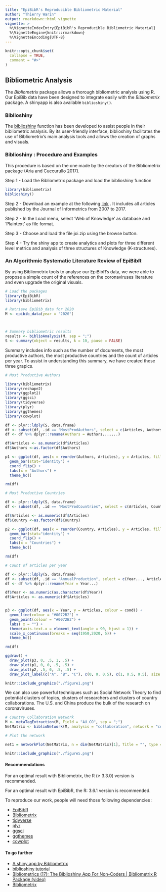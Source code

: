 ```yaml
---
title: "EpiBibR's Reproducible Bibliometric Material"
author: "Thierry Warin"
output: rmarkdown::html_vignette
vignette: >
  %\VignetteIndexEntry{EpiBibR's Reproducible Bibliometric Material}
  %\VignetteEngine{knitr::rmarkdown}
  %\VignetteEncoding{UTF-8}
---
```


```r
knitr::opts_chunk$set(
  collapse = TRUE,
  comment = "#>"
)
```

## Bibliometric Analysis

The *Bibliometrix* package allows a thorough bibliometric analysis using R. Our EpiBib data have been designed to integrate easily with the *Bibliometrix* package. A shinyapp is also available `biblioshiny()`.

### Biblioshiny

The [biblioshiny](https://bibliometrix.org/Biblioshiny.html) function has been developed to assist people in their bibliometric analysis. By its user-friendly interface, biblioshiny facilitates the use of Bibliometrix's main analysis tools and allows the creation of graphs and visuals.

### Biblioshiny : Procedure and Examples

This procedure is based on the one made by the creators of the Bibliometrix package (Aria and Cuccurullo 2017).

Step 1 - Load the Bibliometrix package and load the biblioshiny function

```r
library(bibliometrix)
biblioshiny()
```

Step 2 - Download an example at the following [link](https://www.bibliometrix.org/datasets/joi.zip) . It includes all articles published by the Journal of Informetrics from 2007 to 2017.

Step 2 - In the Load menu, select 'Web of Knowledge' as database and 'Plaintext' as file format.

Step 3 - Choose and load the file joi.zip using the browse button.

Step 4 - Try the shiny app to create analytics and plots for three different level metrics and analysis of three structures of Knowledge (K-structures).

### An Algorithmic Systematic Literature Review of EpiBibR

By using Bibliometrix tools to analyse our EpiBibR's data, we were able to propose a simple count of the references on the coronaviruses literature and even upgrade the original visuals.

```r
# Load the packages
library(EpiBibR)
library(bibliometrix)

# Retrieve EpiBib_data for 2020
M <- epibib_data(year = "2020")



# Summary bibliometric results
results <- biblioAnalysis(M, sep = ";")
S <- summary(object = results, k = 10, pause = FALSE)
```

Summary includes info such as the number of documents, the most productive authors, the most productive countries and the count of articles per year. To assist in understanding this summary, we have created these three grapics.

```r
# Most Productive Authors

library(bibliometrix)
library(reshape2)
library(ggplot2)
library(ggsci)
library(tidyverse)
library(plyr)
library(ggthemes)
library(cowplot)

df <- plyr::ldply(S, data.frame)
df <- subset(df, .id == "MostProdAuthors", select = c(Articles, Authors.......))
df <- df %>% dplyr::rename(Authors = Authors.......)

df$Articles <- as.numeric(df$Articles)
df$Authors <-as.factor(df$Authors)

p1 <- ggplot(df, aes(x = reorder(Authors, Articles), y = Articles, fill = Articles)) +
  geom_bar(stat="identity") +
  coord_flip() +
  labs(x = "Authors") +
  theme_hc()

rm(df)

# Most Productive Countries

df <- plyr::ldply(S, data.frame)
df <- subset(df, .id == "MostProdCountries", select = c(Articles, Country))

df$Articles <- as.numeric(df$Articles)
df$Country <-as.factor(df$Country)

p2 <- ggplot(df, aes(x = reorder(Country, Articles), y = Articles, fill = Articles)) +
  geom_bar(stat="identity") +
  coord_flip() +
  labs(x = "Countries") +
  theme_hc()

rm(df)

# Count of articles per year

df <- plyr::ldply(S, data.frame)
df <- subset(df, .id == "AnnualProduction", select = c(Year..., Articles))
df <- df %>% dplyr::rename(Year = Year...)

df$Year <- as.numeric(as.character(df$Year))
df$Articles <- as.numeric(df$Articles)


p3 <- ggplot(df, aes(x = Year, y = Articles, colour = cond)) +
  geom_line(colour = "#0072B2") +
  geom_point(colour = "#0072B2") +
  labs( x = "") +
  theme(axis.text.x = element_text(angle = 90, hjust = 1)) +
  scale_x_continuous(breaks = seq(1950,2020, 5)) +
  theme_hc()

rm(df)
```

```r

ggdraw() +
  draw_plot(p3, 0, .5, 1, .5) +
  draw_plot(p1, 0, 0, .5, .5) +
  draw_plot(p2, .5, 0, .5, .5) +
  draw_plot_label(c("A", "B", "C"), c(0, 0, 0.5), c(1, 0.5, 0.5), size = 15)

```

```r
knitr::include_graphics("./figure1.png")

```


We can also use powerful techniques such as Social Network Theory to find potential clusters of topics, clusters of researchers and clusters of country collaborations. The U.S. and China produce the bulk of the research on coronaviruses.

```r
# Country Collaboration Network
M <- metaTagExtraction(M, Field = "AU_CO", sep = ";")
NetMatrix <- biblioNetwork(M, analysis = "collaboration", network = "countries", sep = ";")

# Plot the network

net1 = networkPlot(NetMatrix, n = dim(NetMatrix)[1], Title = "", type = "sphere", size=TRUE, remove.multiple=FALSE, labelsize=3, cluster="none")
```

```r
knitr::include_graphics("./figure5.png")
```

#### Recommendations 

For an optimal result with Bibliometrix, the R (≥ 3.3.0) version is recommended.

For an optimal result with EpiBibR, the R: 3.6.1 version is recommended.

To reproduce our work, people will need those following dependencies :

- [EpiBibR](https://github.com/warint/EpiBibR)
- [Bibliometrix](https://github.com/massimoaria/bibliometrix)
- [tidyverse](https://github.com/tidyverse)
- [plyr](https://github.com/hadley/plyr)
- [ggsci](https://github.com/nanxstats/ggsci)
- [ggthemes](https://github.com/jrnold/ggthemes)
- [cowplot](https://github.com/wilkelab/cowplot)


#### To go further 

- [A shiny app by Bibliometrix](https://bibliometrix.org/Biblioshiny.html)
- [biblioshiny tutorial](https://www.bibliometrix.org/biblioshiny/assets/player/KeynoteDHTMLPlayer.html#0)
- [Bibliometrics (17): The Biblioshiny App For Non-Coders | Bibliometrix R Package (video)](https://www.youtube.com/watch?v=9YwVhFEovCA&feature=youtu.be)
- [Bibliometrix](https://bibliometrix.org/index.html)
